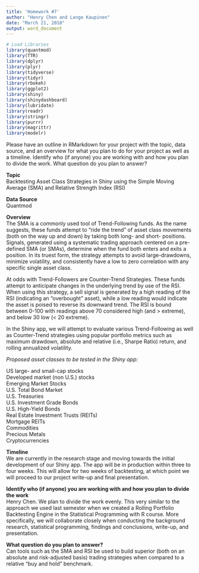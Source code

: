 ---
title: 'Homework #7'
author: "Henry Chen and Lange Kaupinen"
date: "March 21, 2018"
output: word_document
---

```{r, include=FALSE}
# Load Libraries
library(quantmod)
library(TTR)
library(dplyr)
library(plyr)
library(tidyverse)
library(tidyr)
library(rbokeh)
library(ggplot2)
library(shiny)
library(shinydashboard)
library(lubridate)
library(readr)
library(stringr)
library(purrr)
library(magrittr)
library(modelr)
```

Please have an outline in RMarkdown for your project with the topic, data source, and an overview for what you plan to do for your project as well as a timeline.  Identify who (if anyone) you are working with and how you plan to divide the work.  What question do you plan to answer?

**Topic**  
Backtesting Asset Class Strategies in Shiny using the Simple Moving Average (SMA) and Relative Strength Index (RSI)

**Data Source**  
Quantmod

**Overview**  
The SMA is a commonly used tool of Trend-Following funds. As the name suggests, these funds attempt to "ride the trend" of asset class movements (both on the way up and down) by taking both long- and short- positions. Signals, generated using a systematic trading approach centered on a pre-defined SMA (or SMAs), determine when the fund both enters and exits a position. In its truest form, the strategy attempts to avoid large-drawdowns, minimize volatility, and consistently have a low to zero correlation with any specific single asset class.

At odds with Trend-Followers are Counter-Trend Strategies. These funds attempt to anticipate changes in the underlying trend by use of the RSI. When using this strategy, a sell signal is generated by a high reading of the RSI (indicating an "overbought" asset), while a low reading would indicate the asset is poised to reverse its downward trend. The RSI is bound between 0-100 with readings above 70 considered high (and > extreme), and below 30 low (< 20 extreme).

In the Shiny app, we will attempt to evaluate various Trend-Following as well as Counter-Trend strategies using popular portfolio metrics such as maximum drawdown, absolute and relative (i.e., Sharpe Ratio) return, and rolling annualized volatility.

*Proposed asset classes to be tested in the Shiny app:*  

US large- and small-cap stocks  
Developed market (non U.S.) stocks  
Emerging Market Stocks  
U.S. Total Bond Market  
U.S. Treasuries  
U.S. Investment Grade Bonds  
U.S. High-Yield Bonds  
Real Estate Investment Trusts (REITs)  
Mortgage REITs  
Commodities  
Precious Metals  
Cryptocurrencies  

**Timeline**  
We are currently in the research stage and moving towards the initial development of our Shiny app. The app will be in production within three to four weeks. This will allow for two weeks of backtesting, at which point we will proceed to our project write-up and final presentation. 

**Identify who (if anyone) you are working with and how you plan to divide the work**  
Henry Chen. We plan to divide the work evenly. This very similar to the approach we used last semester when we created a Rolling Portfolio Backtesting Engine in the Statistical Programming with R course. More specifically, we will collaborate closely when conducting the background research, statistical programming, findings and conclusions, write-up, and presentation.

**What question do you plan to answer?**  
Can tools such as the SMA and RSI be used to build superior (both on an absolute and risk-adjusted basis) trading strategies when compared to a relative "buy and hold" benchmark.